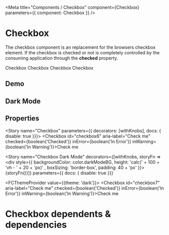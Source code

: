 

<Meta title="Components / Checkbox" component={Checkbox} parameters={{ component: Checkbox }} />

# Checkbox

The checkbox component is an replacement for the browsers checkbox element.  If the checkbox is checked or not is completely controlled by the consuming application through the **checked** property.  

<Canvas>
  <Checkbox id="checkbox1">Checkbox</Checkbox>
  <Checkbox id="checkbox2" checked>Checkbox</Checkbox>
  <Checkbox id="checkbox3" inError>Checkbox</Checkbox>
  <Checkbox id="checkbox4" inWarning>Checkbox</Checkbox>
</Canvas>

## Demo

<Canvas>
  <CheckboxDemo />
</Canvas>

## Dark Mode

<CheckboxDarkMode />

## Properties

<ArgsTable for={Checkbox} story="Checkbox" />

<Story name="Checkbox" parameters={{ decorators: [withKnobs],  docs: { disable: true  }}}>
  <Checkbox id="checkbox6" aria-label="Check me" checked={boolean('Checked')} inError={boolean('In Error')} inWarning={boolean('In Warning')}>Check me</Checkbox>
</Story>

<Story name="Checkbox Dark Mode"
decorators={[withKnobs, storyFn => <div style={{ backgroundColor: color.darkModeBG, height: 'calc(' + 100 + 'vh - ' + 20 + 'px)' , boxSizing: 'border-box', padding: 40 + 'px' }}>{storyFn()}</div>]}
parameters={{ docs: { disable: true  }}}
>
  <FCThemeProvider value={{theme: 'dark'}}>
    <Checkbox id="checkbox7" aria-label="Check me" checked={boolean('Checked')} inError={boolean('In Error')} inWarning={boolean('In Warning')}>Check me</Checkbox>
  </FCThemeProvider>
</Story>

# Checkbox dependents & dependencies
<DependenciesTable titleDependencies='Dependencies' titleDependents='Dependents' of={Checkbox} />

